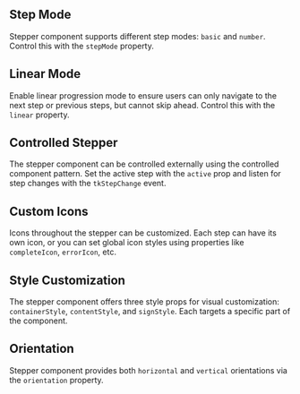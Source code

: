 
## Step Mode

Stepper component supports different step modes: `basic` and `number`. Control this with the `stepMode` property.

<StepMode />

## Linear Mode

Enable linear progression mode to ensure users can only navigate to the next step or previous steps, but cannot skip ahead. Control this with the `linear` property.

<LinearMode />

## Controlled Stepper

The stepper component can be controlled externally using the controlled component pattern. Set the active step with the `active` prop and listen for step changes with the `tkStepChange` event.

<ControlledStepper />

## Custom Icons

Icons throughout the stepper can be customized. Each step can have its own icon, or you can set global icon styles using properties like `completeIcon`, `errorIcon`, etc.

<CustomIcons />

## Style Customization

The stepper component offers three style props for visual customization: `containerStyle`, `contentStyle`, and `signStyle`. Each targets a specific part of the component.

<StyleProps />

## Orientation

Stepper component provides both `horizontal` and `vertical` orientations via the `orientation` property.

<Orientation />